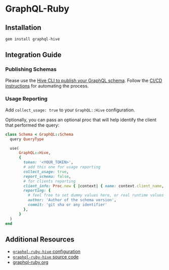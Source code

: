 # GraphQL-Ruby

## Installation

```bash
gem install graphql-hive
```

## Integration Guide

### Publishing Schemas

Please use the [Hive CLI to publish your GraphQL schema](../api-reference/cli.mdx#publish-a-schema).
Follow the [CI/CD instructions](./ci-cd.mdx) for automating the process.

### Usage Reporting

Add `collect_usage: true` to your `GraphQL::Hive` configuration.

Optionally, you can pass an optional proc that will help identify the client that performed the
query:

```ruby
class Schema < GraphQL::Schema
  query QueryType

  use(
      GraphQL::Hive,
      {
        token: '<YOUR_TOKEN>',
        # add this one for usage reporting
        collect_usage: true,
        report_schema: false,
        # for clients reporting
        client_info: Proc.new { |context| { name: context.client_name, version: context.client_version } },
        reporting: {
          # feel free to set dummy values here, or real runtime values if you have them
          author: 'Author of the schema version',
          commit: 'git sha or any identifier'
        },
      }
  )
end
```

## Additional Resources

- [`graphql-ruby-hive` configuration](https://github.com/charlypoly/graphql-ruby-hive#configuration)
- [`graphql-ruby-hive` source code](https://github.com/charlypoly/graphql-ruby-hive)
- [graphql-ruby.org](https://graphql-ruby.org)
